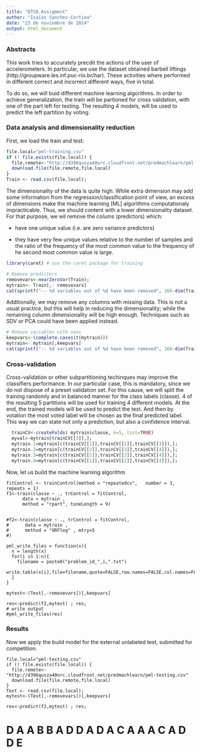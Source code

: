 ```yaml
---
title: "DTS8.Assigment"
author: "Isaias Sanchez-Cortina"
date: "23 de noviembre de 2014"
output: html_document
---
```


### Abstracts

 This work tries to accurately precdit the actions of the user of accelerometers.
In particular, we use the dataset obtained barbell liftings (http://groupware.les.inf.puc-rio.br/har).
These activities where performed in different correct and incorrect different ways, five in total.

  To do so, we will buid different machine learning algorithms. 
In order to achieve generalization, the train will be partioned for cross validation,
with one of the part left for testing. The resulting 4 models, will be used 
to predict the left partition by voting.

### Data analysis and dimensionality reduction

First, we load the train and test:
```r
file.local="pml-training.csv"
if (! file.exists(file.local)) {
  file.remote<-"http://d396qusza40orc.cloudfront.net/predmachlearn/pml-training.csv"
  download.file(file.remote,file.local)
}
Train <- read.csv(file.local);
```

The dimensionality of the data is quite high.  While extra dimension may add
some information from the regression/classification point of view, an excess
of dimensions make the machine learning [ML] algorithms computationaly impracticable.
Thus, we should content with a lower dimensionality dataset. 
For that purpose, we wil remove the colums (predictors) which:

  - have one unique value (i.e. are zero variance predictors)
  
  - they have very few unique values relative to the number of samples and
the ratio of the frequency of the most common value to the frequency of
he second most common value is large.

```r
library(caret) # use the caret package for training

# Remove predictors 
removevars<-nearZeroVar(Train);
mytrain<- Train[,- removevars]
cat(sprintf("-- %d variables out of %d have been removed", 160-dim(Train)[2],160))
```

Additionally, we may remove any columns with missing data. 
This is not a usual practice, but this will help in reducing the dimensionality;
while the remaining column dimensionality will be high enough.
Techniques such as SDV or PCA could have been applied instead.
```r
# Remove variables with nans
keepvars<-(complete.cases(t(mytrain)))
mytrain<- mytrain[,keepvars]
cat(sprintf("-- %d variables out of %d have been removed", 160-dim(Train)[2],160))
```

### Cross-validation

  Cross-validation or other subpartitioning techinques may improve the classifiers performance.
In our particular case, this is mandatory, since we do not dispose of a preset validation set. 
For this cause, we will split the training randomly and in balanced manner for the class labels (classe). 4 of the resulting 5 partitions will be used for training 4 different models.
At the end, the trained models will be used to predict the test. And then by votation
the most voted label will be chosen as the final predicted label. This way we can 
state not only a prediction, but also a confidence interval.

```r
  trainCV<-createFolds( mytrain$classe, k=5, list=TRUE)
  myval<-mytrain[trainCV[[5]],];
  mytrain.1=mytrain[c(trainCV[[1]],trainCV[[2]],trainCV[[3]]),];
  mytrain.2=mytrain[c(trainCV[[2]],trainCV[[3]],trainCV[[4]]),];
  mytrain.3=mytrain[c(trainCV[[1]],trainCV[[2]],trainCV[[4]]),];
  mytrain.4=mytrain[c(trainCV[[1]],trainCV[[2]],trainCV[[4]]),];
````

 Now, let us build the machine learning algorithm
```
fitControl <- trainControl(method = "repeatedcv",   number = 3,  repeats = 1)
f1<-train(classe ~ ., trControl = fitControl,
      data = mytrain ,
      method = "rpart", tuneLength = 9)


#f2<-train(classe ~ ., trControl = fitControl,
#      data = mytrain ,
#      method = "ORFlog" , mtry=5
#)
```

```
pml_write_files = function(x){
  n = length(x)
  for(i in 1:n){
    filename = paste0("problem_id_",i,".txt")
    write.table(x[i],file=filename,quote=FALSE,row.names=FALSE,col.names=FALSE)
  }
}

mytest<-(Test[,-removevars])[,keepvars]

res<-predict(f2,mytest) ; res; 
# write output
#pml_write_files(res)
```

### Results 
Now we apply the build model for the external unlabeled test, submitted for competition.

```
file.local="pml-testing.csv"
if (! file.exists(file.local)) {
  file.remote<-"http://d396qusza40orc.cloudfront.net/predmachlearn/pml-testing.csv"
  download.file(file.remote,file.local)
}
Test <- read.csv(file.local);
mytest<-(Test[,-removevars])[,keepvars]

res<-predict(f2,mytest) ; res; 

```
# D A A B B A D D A D A C A A A C A D D E
